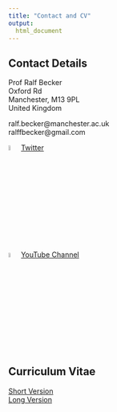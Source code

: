 ```yaml
---
title: "Contact and CV"
output:
  html_document
---
```


## Contact Details

Prof Ralf Becker  
Oxford Rd  
Manchester, M13 9PL  
United Kingdom  

ralf.becker@manchester.ac.uk  
ralffbecker@gmail.com  

![Caption](images/twitter.png){width=5%}[ Twitter](https://twitter.com/ralffbecker){target="_blank"}

![Caption](images/youtube.png){width=5%}[ YouTube Channel](https://www.youtube.com/c/RalfBecker){target="_blank"}

## Curriculum Vitae

[Short Version](docs/Becker_CV_Short.pdf){target="_blank"}  
[Long Version](docs/Becker R CV Mcr v2.pdf){target="_blank"}

